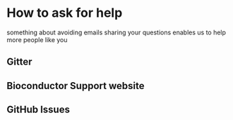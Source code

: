 # How to ask for help

something about avoiding emails
sharing your questions enables us to help more people like you

## Gitter

## Bioconductor Support website

## GitHub Issues
